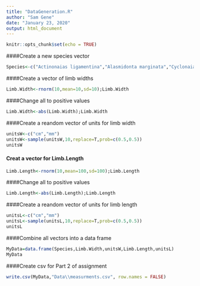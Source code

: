 ```yaml
---
title: "DataGeneration.R"
author: "Sam Gene"
date: "January 23, 2020"
output: html_document
---
```


```r
knitr::opts_chunk$set(echo = TRUE)
```

####Create a new species vector

```r
Species<-c("Actinonaias ligamentina","Alasmidonta marginata","Cyclonaias pustulosa", "Epioblasma triquetra","Pseudacris triseriata", "Pseudacris crucifer","Lithobates sylvaticus","Anaxyrus americanus","Anaxyrus fowleri","Lithobates pipiens");Species
```

####Create a vector of limb widths

```r
Limb.Width<-rnorm(10,mean=10,sd=10);Limb.Width
```

####Change all to positive values
```r
Limb.Width<-abs(Limb.Width);Limb.Width
```

####Create a reandom vector of units for limb width
```r
unitsW<-c("cm","mm")
unitsW<-sample(unitsW,10,replace=T,prob=c(0.5,0.5))
unitsW
```

#### Creat a vector for Limb.Length
```r
Limb.Length<-rnorm(10,mean=100,sd=100);Limb.Length
```

####Change all to positive values
```r
Limb.Length<-abs(Limb.Length);Limb.Length
```

####Create a reandom vector of units for limb length
```r
unitsL<-c("cm","mm")
unitsL<-sample(unitsL,10,replace=T,prob=c(0.5,0.5))
unitsL
```

####Combine all vectors into a data frame
```r
MyData=data.frame(Species,Limb.Width,unitsW,Limb.Length,unitsL)
MyData
```
####Create csv for Part 2 of assignment
```r
write.csv(MyData,"Data\\measurments.csv", row.names = FALSE)
``` 

